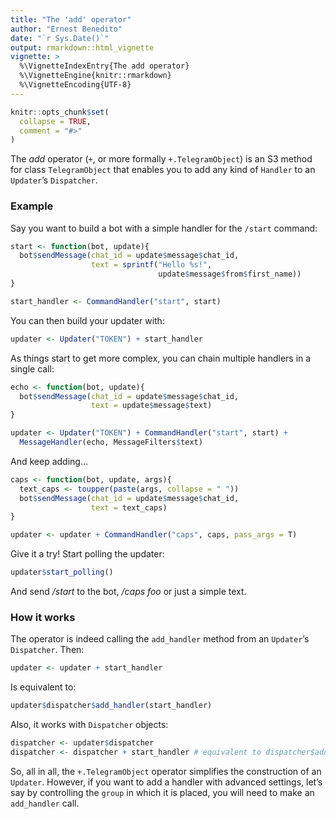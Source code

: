 ```yaml
---
title: "The 'add' operator"
author: "Ernest Benedito"
date: "`r Sys.Date()`"
output: rmarkdown::html_vignette
vignette: >
  %\VignetteIndexEntry{The add operator}
  %\VignetteEngine{knitr::rmarkdown}
  %\VignetteEncoding{UTF-8}
---
```


```r
knitr::opts_chunk$set(
  collapse = TRUE,
  comment = "#>"
)
```

The *add* operator (`+`, or more formally `+.TelegramObject`) is an S3 method for class `TelegramObject` that enables you to add any kind of `Handler` to an `Updater`'s `Dispatcher`.

### Example

Say you want to build a bot with a simple handler for the `/start` command:

```r
start <- function(bot, update){
  bot$sendMessage(chat_id = update$message$chat_id,
                  text = sprintf("Hello %s!",
                                 update$message$from$first_name))
}

start_handler <- CommandHandler("start", start)
```

You can then build your updater with:

```r
updater <- Updater("TOKEN") + start_handler
```

As things start to get more complex, you can chain multiple handlers in a single call:

```r
echo <- function(bot, update){
  bot$sendMessage(chat_id = update$message$chat_id,
                  text = update$message$text)
}

updater <- Updater("TOKEN") + CommandHandler("start", start) +
  MessageHandler(echo, MessageFilters$text)
```

And keep adding...

```r
caps <- function(bot, update, args){
  text_caps <- toupper(paste(args, collapse = " "))
  bot$sendMessage(chat_id = update$message$chat_id,
                  text = text_caps)
}

updater <- updater + CommandHandler("caps", caps, pass_args = T)
```

Give it a try! Start polling the updater:

```r
updater$start_polling()
```

And send */start* to the bot, */caps foo* or just a simple text.

### How it works

The operator is indeed calling the `add_handler` method from an `Updater`'s `Dispatcher`. Then:

```r
updater <- updater + start_handler
```

Is equivalent to:

```r
updater$dispatcher$add_handler(start_handler)
```

Also, it works with `Dispatcher` objects:

```r
dispatcher <- updater$dispatcher
dispatcher <- dispatcher + start_handler # equivalent to dispatcher$add_handler(start_handler)
```

So, all in all, the `+.TelegramObject` operator simplifies the construction of an `Updater`. However, if you want to add a handler with advanced settings, let's say by controlling the `group` in which it is placed, you will need to make an `add_handler` call.
